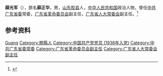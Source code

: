 '''薛光军'''（{{bd|1917年||1983年|3月}}），原名'''薛正华'''，男，[[山东|山东]][[胶县|胶县]]人，[[中华人民共和国|中华人民共和国]]政治人物，曾任[[中共广东省委|中共广东省委]]常委，[[广东省革命委员会|广东省革命委员会]]副主任，[[广东省人大常委会|广东省人大常委会]]副主任。<ref>{{Cite journal|url=https://kns.cnki.net/KCMS/detail/detail.aspx?dbcode=CJFQ&dbname=CJFD2005&filename=NFNC200502020&v=MTcwNzdXTTFGckNVUjdxZllPZHNGeTduVnIzSUt5dkZiYkc0SHRUTXJZOUhaSVI4ZVgxTHV4WVM3RGgxVDNxVHI=|title=求真务实  平易近人——忆薛光军同志|author=马恩成|year=2005|issue=02|issn=1008-2697|journal=南方农村|doi=|access-date=2020-07-13|archive-date=2020-07-14|archive-url=https://web.archive.org/web/20200714053408/https://kns.cnki.net/KCMS/detail/detail.aspx?dbcode=CJFQ&dbname=CJFD2005&filename=NFNC200502020&v=MTcwNzdXTTFGckNVUjdxZllPZHNGeTduVnIzSUt5dkZiYkc0SHRUTXJZOUhaSVI4ZVgxTHV4WVM3RGgxVDNxVHI=|dead-url=no}}</ref>

== 参考资料 ==
{{reflist}}

{{中国人物小作品}}

{{Authority control}}
{{DEFAULTSORT:Xue薛}}
[[Category:薛姓|Guang]]
[[Category:膠縣人|Category:膠縣人]]
[[Category:中国共产党党员_(1938年入党)|Category:中国共产党党员 (1938年入党)]]
[[Category:中共广东省委常委|Category:中共广东省委常委]]
[[Category:广东省革命委员会副主任|Category:广东省革命委员会副主任]]
[[Category:广东省人大常委会副主任|Category:广东省人大常委会副主任]]